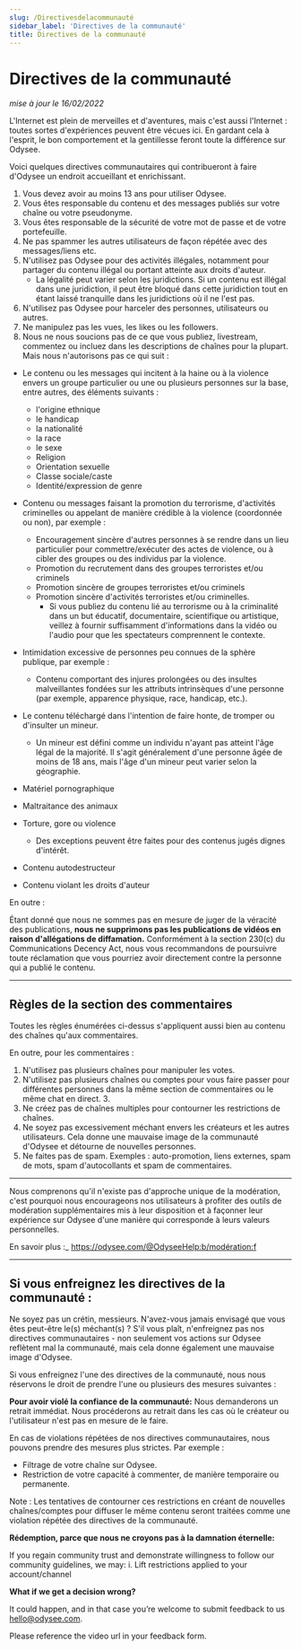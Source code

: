 ```yaml
---
slug: /Directivesdelacommunauté
sidebar_label: 'Directives de la communauté'
title: Directives de la communauté
---
```


# Directives de la communauté
*mise à jour le 16/02/2022*

L'Internet est plein de merveilles et d'aventures, mais c'est aussi l'Internet : toutes sortes d'expériences peuvent être vécues ici. En gardant cela à l'esprit, le bon comportement et la gentillesse feront toute la différence sur Odysee.

Voici quelques directives communautaires qui contribueront à faire d'Odysee un endroit accueillant et enrichissant.

1. Vous devez avoir au moins 13 ans pour utiliser Odysee.
2. Vous êtes responsable du contenu et des messages publiés sur votre chaîne ou votre pseudonyme.
3. Vous êtes responsable de la sécurité de votre mot de passe et de votre portefeuille. 
4. Ne pas spammer les autres utilisateurs de façon répétée avec des messages/liens etc.
5. N'utilisez pas Odysee pour des activités illégales, notamment pour partager du contenu illégal ou portant atteinte aux droits d'auteur.
	* La légalité peut varier selon les juridictions. Si un contenu est illégal dans une juridiction, il peut être bloqué dans cette juridiction tout en étant laissé tranquille dans les juridictions où il ne l'est pas.
7. N'utilisez pas Odysee pour harceler des personnes, utilisateurs ou autres.
8. Ne manipulez pas les vues, les likes ou les followers.
9. Nous ne nous soucions pas de ce que vous publiez, livestream, commentez ou incluez dans les descriptions de chaînes pour la plupart. Mais nous n'autorisons pas ce qui suit :
* Le contenu ou les messages qui incitent à la haine ou à la violence envers un groupe particulier ou une ou plusieurs personnes sur la base, entre autres, des éléments suivants :
    * l'origine ethnique
    * le handicap
    * la nationalité
    * la race
    * le sexe
    * Religion
    * Orientation sexuelle
    * Classe sociale/caste
    * Identité/expression de genre
* Contenu ou messages faisant la promotion du terrorisme, d'activités criminelles ou appelant de manière crédible à la violence (coordonnée ou non), par exemple :
    * Encouragement sincère d'autres personnes à se rendre dans un lieu particulier pour commettre/exécuter des actes de violence, ou à cibler des groupes ou des individus par la violence.
    * Promotion du recrutement dans des groupes terroristes et/ou criminels
    * Promotion sincère de groupes terroristes et/ou criminels
    * Promotion sincère d'activités terroristes et/ou criminelles.
		- Si vous publiez du contenu lié au terrorisme ou à la criminalité dans un but éducatif, documentaire, scientifique ou artistique, veillez à fournir suffisamment d'informations dans la vidéo ou l'audio pour que les spectateurs comprennent le contexte.

* Intimidation excessive de personnes peu connues de la sphère publique, par exemple :
    * Contenu comportant des injures prolongées ou des insultes malveillantes fondées sur les attributs intrinsèques d'une personne (par exemple, apparence physique, race, handicap, etc.). 
* Le contenu téléchargé dans l'intention de faire honte, de tromper ou d'insulter un mineur.

    * Un mineur est défini comme un individu n'ayant pas atteint l'âge légal de la majorité. Il s'agit généralement d'une personne âgée de moins de 18 ans, mais l'âge d'un mineur peut varier selon la géographie.

* Matériel pornographique
* Maltraitance des animaux
* Torture, gore ou violence
	* Des exceptions peuvent être faites pour des contenus jugés dignes d'intérêt.
* Contenu autodestructeur
* Contenu violant les droits d'auteur

En outre :

Étant donné que nous ne sommes pas en mesure de juger de la véracité des publications, **nous ne supprimons pas les publications de vidéos en raison d'allégations de diffamation.** Conformément à la section 230(c) du Communications Decency Act, nous vous recommandons de poursuivre toute réclamation que vous pourriez avoir directement contre la personne qui a publié le contenu.

---

## Règles de la section des commentaires

Toutes les règles énumérées ci-dessus s'appliquent aussi bien au contenu des chaînes qu'aux commentaires. 

En outre, pour les commentaires :

1. N'utilisez pas plusieurs chaînes pour manipuler les votes.
2. N'utilisez pas plusieurs chaînes ou comptes pour vous faire passer pour différentes personnes dans la même section de commentaires ou le même chat en direct. 3.
3. Ne créez pas de chaînes multiples pour contourner les restrictions de chaînes.
4. Ne soyez pas excessivement méchant envers les créateurs et les autres utilisateurs. Cela donne une mauvaise image de la communauté d'Odysee et détourne de nouvelles personnes.
5. Ne faites pas de spam. Exemples : auto-promotion, liens externes, spam de mots, spam d'autocollants et spam de commentaires.

---

Nous comprenons qu'il n'existe pas d'approche unique de la modération, c'est pourquoi nous encourageons nos utilisateurs à profiter des outils de modération supplémentaires mis à leur disposition et à façonner leur expérience sur Odysee d'une manière qui corresponde à leurs valeurs personnelles.  

En savoir plus :_ 
https://odysee.com/@OdyseeHelp:b/modération:f

---

## Si vous enfreignez les directives de la communauté :

Ne soyez pas un crétin, messieurs.  N'avez-vous jamais envisagé que vous êtes peut-être le(s) méchant(s) ?
S'il vous plaît, n'enfreignez pas nos directives communautaires - non seulement vos actions sur Odysee reflètent mal la communauté, mais cela donne également une mauvaise image d'Odysee. 

Si vous enfreignez l'une des directives de la communauté, nous nous réservons le droit de prendre l'une ou plusieurs des mesures suivantes :

**Pour avoir violé la confiance de la communauté:**
Nous demanderons un retrait immédiat. Nous procéderons au retrait dans les cas où le créateur ou l'utilisateur n'est pas en mesure de le faire.

En cas de violations répétées de nos directives communautaires, nous pouvons prendre des mesures plus strictes. Par exemple :

* Filtrage de votre chaîne sur Odysee.
* Restriction de votre capacité à commenter, de manière temporaire ou permanente.

Note : Les tentatives de contourner ces restrictions en créant de nouvelles chaînes/comptes pour diffuser le même contenu seront traitées comme une violation répétée des directives de la communauté.


**Rédemption, parce que nous ne croyons pas à la damnation éternelle:**

If you regain community trust and demonstrate willingness to follow our community guidelines, we may:
i. Lift restrictions applied to your account/channel




**What if we get a decision wrong?**

It could happen, and in that case you’re welcome to submit feedback to us hello@odysee.com.

Please reference the video url in your feedback form.
